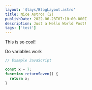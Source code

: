 ```yaml
---
layout: '$lays/BlogLayout.astro'
title: Nice Astro! (2)
publishDate: 2022-06-23T07:10:00.000Z
description: Just a Hello World Post!
tags: ['test']
---
```


This is so cool!

Do variables work

```javascript
// Example JavaScript

const x = 7;
function returnSeven() {
  return x;
}
```
